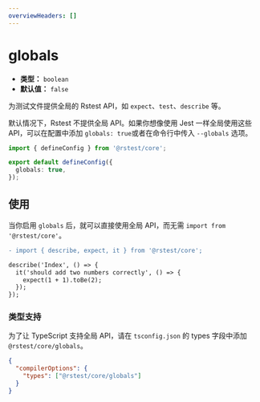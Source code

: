 ```yaml
---
overviewHeaders: []
---
```


# globals

- **类型：** `boolean`
- **默认值：** `false`

为测试文件提供全局的 Rstest API，如 `expect`、`test`、`describe` 等。

默认情况下，Rstest 不提供全局 API。如果你想像使用 Jest 一样全局使用这些 API，可以在配置中添加 `globals: true`或者在命令行中传入 `--globals` 选项。

```ts title="rstest.config.ts"
import { defineConfig } from '@rstest/core';

export default defineConfig({
  globals: true,
});
```

## 使用

当你启用 `globals` 后，就可以直接使用全局 API，而无需 `import from '@rstest/core'`。

```diff title="index.test.ts"
- import { describe, expect, it } from '@rstest/core';

describe('Index', () => {
  it('should add two numbers correctly', () => {
    expect(1 + 1).toBe(2);
  });
});
```

### 类型支持

为了让 TypeScript 支持全局 API，请在 `tsconfig.json` 的 types 字段中添加 `@rstest/core/globals`。

```json title=tsconfig.json
{
  "compilerOptions": {
    "types": ["@rstest/core/globals"]
  }
}
```
